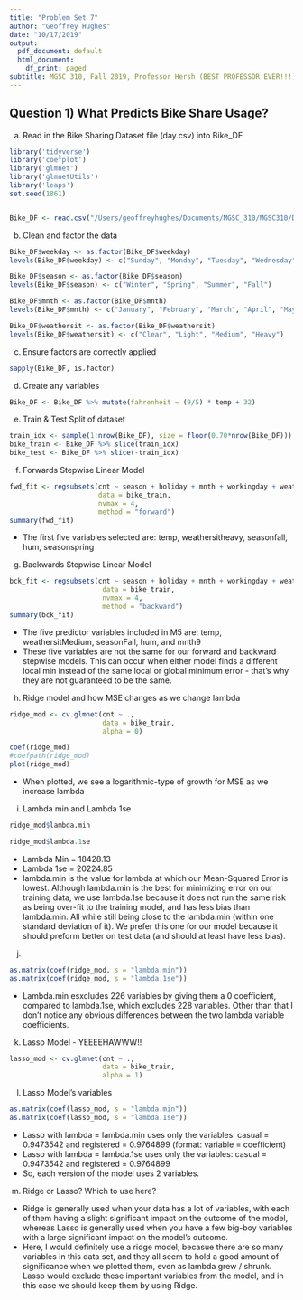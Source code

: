 ```yaml
---
title: "Problem Set 7"
author: "Geoffrey Hughes"
date: "10/17/2019"
output:
  pdf_document: default
  html_document:
    df_print: paged
subtitle: MGSC 310, Fall 2019, Professor Hersh (BEST PROFESSOR EVER!!!)
---
```



## Question 1) What Predicts Bike Share Usage?

a. Read in the Bike Sharing Dataset file (day.csv) into Bike_DF
```R
library('tidyverse')
library('coefplot')
library('glmnet')
library('glmnetUtils')
library('leaps')
set.seed(1861)


Bike_DF <- read.csv("/Users/geoffreyhughes/Documents/MGSC_310/MGSC310/Datasets/Bike-Sharing-Dataset/day.csv")

```

b. Clean and factor the data
```R
Bike_DF$weekday <- as.factor(Bike_DF$weekday)
levels(Bike_DF$weekday) <- c("Sunday", "Monday", "Tuesday", "Wednesday", "Thursday", "Friday", "Saturday")

Bike_DF$season <- as.factor(Bike_DF$season)
levels(Bike_DF$season) <- c("Winter", "Spring", "Summer", "Fall")

Bike_DF$mnth <- as.factor(Bike_DF$mnth)
levels(Bike_DF$mnth) <- c("January", "February", "March", "April", "May", "June", "July", "August", "September", "October", "November", "December")

Bike_DF$weathersit <- as.factor(Bike_DF$weathersit)
levels(Bike_DF$weathersit) <- c("Clear", "Light", "Medium", "Heavy")
```

c. Ensure factors are correctly applied
```R
sapply(Bike_DF, is.factor)
```

d. Create any variables 
```R
Bike_DF <- Bike_DF %>% mutate(fahrenheit = (9/5) * temp + 32)
```

e. Train & Test Split of dataset
```R
train_idx <- sample(1:nrow(Bike_DF), size = floor(0.70*nrow(Bike_DF)))
bike_train <- Bike_DF %>% slice(train_idx)
bike_test <- Bike_DF %>% slice(-train_idx)

```

f. Forwards Stepwise Linear Model 
```R
fwd_fit <- regsubsets(cnt ~ season + holiday + mnth + workingday + weathersit + temp + hum + windspeed, 
                      data = bike_train, 
                      nvmax = 4, 
                      method = "forward")
summary(fwd_fit)
```
* The first five variables selected are: temp, weathersitheavy, seasonfall, hum, seasonspring

g. Backwards Stepwise Linear Model
```R
bck_fit <- regsubsets(cnt ~ season + holiday + mnth + workingday + weathersit + temp + hum + windspeed, 
                       data = bike_train, 
                       nvmax = 4, 
                       method = "backward")
summary(bck_fit)

```
* The five predictor variables included in M5 are: temp, weathersitMedium, seasonFall, hum, and mnth9
* These five variables are not the same for our forward and backward stepwise models. This can occur when either model finds a different local min instead of the same local or global minimum error - that's why they are not guaranteed to be the same.


h. Ridge model and how MSE changes as we change lambda
```R
ridge_mod <- cv.glmnet(cnt ~ .,
                       data = bike_train,
                       alpha = 0)

coef(ridge_mod)
#coefpath(ridge_mod)
plot(ridge_mod)


```
* When plotted, we see a logarithmic-type of growth for MSE as we increase lambda

i. Lambda min and Lambda 1se
```R
ridge_mod$lambda.min

ridge_mod$lambda.1se
```
* Lambda Min = 18428.13
* Lambda 1se = 20224.85
* lambda.min is the value for lambda at which our Mean-Squared Error is lowest. Although lambda.min is the best for minimizing error on our training data, we use lambda.1se because it does not run the same risk as being over-fit to the training model, and has less bias than lambda.min. All while still being close to the lambda.min (within one standard deviation of it). We prefer this one for our model because it should preform better on test data (and should at least have less bias).

j. 
```R
as.matrix(coef(ridge_mod, s = "lambda.min"))
as.matrix(coef(ridge_mod, s = "lambda.1se"))
```
* Lambda.min esxcludes 226 variables by giving them a 0 coefficient, compared to lambda.1se, which excludes 228 variables. Other than that I don't notice any obvious differences between the two lambda variable coefficients. 


k. Lasso Model  - YEEEEHAWWW!!
```R
lasso_mod <- cv.glmnet(cnt ~ .,
                       data = bike_train,
                       alpha = 1)
```


l. Lasso Model's variables
```R
as.matrix(coef(lasso_mod, s = "lambda.min"))
as.matrix(coef(lasso_mod, s = "lambda.1se"))
```
* Lasso with lambda = lambda.min uses only the variables: casual = 0.9473542 and registered = 0.9764899 (format: variable = coefficient)
* Lasso with lambda = lambda.1se uses only the variables: casual = 0.9473542 and registered = 0.9764899
* So, each version of the model uses 2 variables.

m. Ridge or Lasso? Which to use here?
* Ridge is generally used when your data has a lot of variables, with each of them having a slight significant impact on the outcome of the model, whereas Lasso is generally used when you have a few big-boy variables with a large significant impact on the model's outcome.
* Here, I would definitely use a ridge model, becasue there are so many variables in this data set, and they all seem to hold a good amount of significance when we plotted them, even as lambda grew / shrunk. Lasso would exclude these important variables from the model, and in this case we should keep them by using Ridge.
